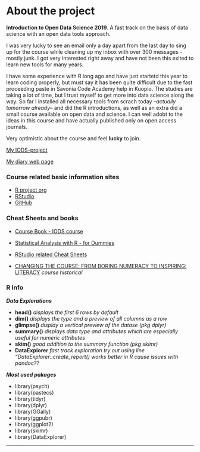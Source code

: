 
# About the project

__Introduction to Open Data Science 2019__. A fast track on the basis of data science with an open data tools approach. 

I was very lucky to see an email only a day apart from the last day to sing up for the course while cleaning up my inbox with over 300 messages - mostly junk. I got very interested right away and have not been this exited to learn new tools for many years.

I have some experience with R long ago and have just startetd this year to learn coding properly, but must say it has been quite difficult due to the fast proceeding paste in Savonia Code Academy help in Kuopio. The studies are taking a lot of time, but I trust myself to get more into data science along the way.  So far I installed all necessary tools from scrach today --_actually tomorrow already_-- and did the R introductions, as well as an extra did a small course available on open data and science. I can well adobt to the ideas in this course and have actually published only on open access journals.

Very optimistic about the course and feel __lucky__ to join. 

[My IODS-project](https://github.com/ottomykkanen/IODS-project)

[My diary web page](https://ottomykkanen.github.io/IODS-project/index.html)


### Course related basic information sites

- [R project org](https://www.r-project.org/)
- [RStudio](http://www.rstudio.com/ide/)
- [GitHub](https://github.com/)

### Cheat Sheets and books

- [Course Book - IODS course](https://mooc.helsinki.fi/pluginfile.php/78192/course/section/3817/MABS4IODS.pdf)

- [Statistical Analysis with R - for Dummies](http://library.sadjad.ac.ir/opac//temp/19241.pdf)

- [RStudio related Cheat Sheets](https://rstudio.com/resources/cheatsheets/)

- [CHANGING THE COURSE: FROM BORING NUMERACY TO INSPIRING: LITERACY](https://iase-web.org/icots/9/proceedings/pdfs/ICOTS9_7D2_VEHKALAHTI.pdf?1405041696) *course historical*

### R Info

__*Data Explorations*__

- __head()__ *displays the first 6 rows by default*
- __dim()__ *displays the type and a preview of all columns as a row*
- __glimpse()__ *display a vertical preview of the datase (pkg dplyr)*
- __summary()__ *displays data type and attributes which are especially useful for numeric attributes*
- __skim()__ *good addition to the summary function (pkg skimr)*
- __DataExplorer__ *fast track exploration try out using line "DataExplorer::create_report() works better in R cause issues with pandoc??*

__*Most used pakages*__

- library(psych)
- library(pastecs)
- library(tidyr)
- library(dplyr)
- library(GGally)
- library(ggpubr)
- library(ggplot2)
- library(skimr)
- library(DataExplorer)

***

